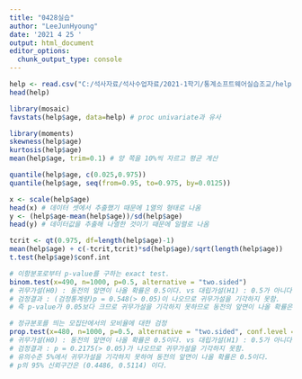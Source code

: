 ---
title: "0428실습"
author: "LeeJunHyoung"
date: '2021 4 25 '
output: html_document
editor_options: 
  chunk_output_type: console
---

```{r}
help <- read.csv("C:/석사자료/석사수업자료/2021-1학기/통계소프트웨어실습조교/help.csv", header=T)
head(help)
```

```{r}
library(mosaic)
favstats(help$age, data=help) # proc univariate과 유사
```

```{r}
library(moments)
skewness(help$age)
kurtosis(help$age)
mean(help$age, trim=0.1) # 양 쪽을 10%씩 자르고 평균 계산
```

```{r}
quantile(help$age, c(0.025,0.975))
quantile(help$age, seq(from=0.95, to=0.975, by=0.0125))
```

```{r}
x <- scale(help$age)
head(x) # 데이터 셋에서 추출했기 때문에 1열의 형태로 나옴
y <- (help$age-mean(help$age))/sd(help$age)
head(y) # 데이터값을 추출해 나열한 것이기 때문에 일렬로 나옴
```

```{r}
tcrit <- qt(0.975, df=length(help$age)-1)
mean(help$age) + c(-tcrit,tcrit)*sd(help$age)/sqrt(length(help$age))
t.test(help$age)$conf.int
```

```{r}
# 이항분포로부터 p-value를 구하는 exact test.
binom.test(x=490, n=1000, p=0.5, alternative = "two.sided")
# 귀무가설(H0) : 동전의 앞면이 나올 확률은 0.5이다. vs 대립가설(H1) : 0.5가 아니다.
# 검정결과 : (검정통계량)p = 0.548(> 0.05)이 나오므로 귀무가설을 기각하지 못함.
# 즉 p-value가 0.05보다 크므로 귀무가설을 기각하지 못하므로 동전의 앞면이 나올 확률은 0.5이다.

# 정규분포를 띄는 모집단에서의 모비율에 대한 검정
prop.test(x=480, n=1000, p=0.5, alternative = "two.sided", conf.level = 0.95)
# 귀무가설(H0) : 동전의 앞면이 나올 확률은 0.5이다. vs 대립가설(H1) : 0.5가 아니다.
# 검정결과 : p = 0.2175(> 0.05)가 나오므로 귀무가설을 기각하지 못함.
# 유의수준 5%에서 귀무가설을 기각하지 못하여 동전의 앞면이 나올 확률은 0.5이다.
# p의 95% 신뢰구간은 (0.4486, 0.5114) 이다.




```

